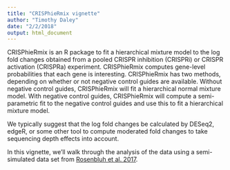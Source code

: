 ```yaml
---
title: "CRISPhieRmix vignette"
author: "Timothy Daley"
date: "2/2/2018"
output: html_document
---
```


CRISPhieRmix is an R package to fit a hierarchical mixture model to the log fold changes obtained from a pooled CRISPR inhibition (CRISPRi) or CRISPR activation (CRISPRa) experiment.  CRISPhieRmix computes gene-level probabilities that each gene is interesting.  CRISPhieRmix has two methods, depending on whether or not negative control guides are available.  Without negative control guides, CRISPhieRmix will fit a hierarchical normal mixture model.  With negative control guides, CRISPhieRmix will compute a semi-parametric fit to the negative control guides and use this to fit a hierarchical mixture model.

We typically suggest that the log fold changes be calculated by DESeq2, edgeR, or some other tool to compute moderated fold changes to take sequencing depth effects into account.  

In this vignette, we'll walk through the analysis of the data using a semi-simulated data set from [Rosenbluh et al. 2017](https://www.ncbi.nlm.nih.gov/pmc/articles/PMC5457492/).  